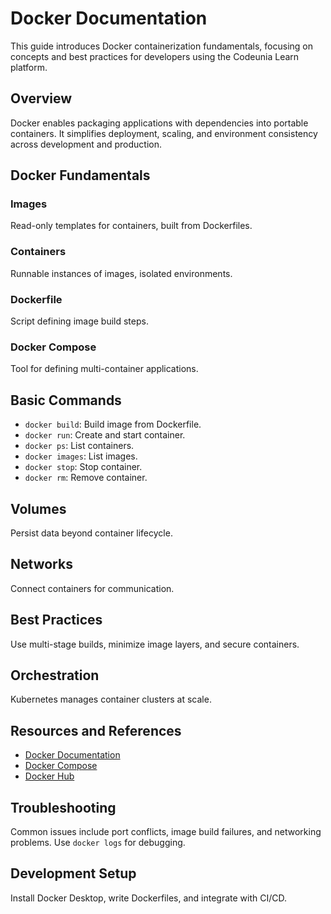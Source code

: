 # Docker Documentation

This guide introduces Docker containerization fundamentals, focusing on concepts and best practices for developers using the Codeunia Learn platform.

## Overview

Docker enables packaging applications with dependencies into portable containers. It simplifies deployment, scaling, and environment consistency across development and production.

## Docker Fundamentals

### Images

Read-only templates for containers, built from Dockerfiles.

### Containers

Runnable instances of images, isolated environments.

### Dockerfile

Script defining image build steps.

### Docker Compose

Tool for defining multi-container applications.

## Basic Commands

- `docker build`: Build image from Dockerfile.
- `docker run`: Create and start container.
- `docker ps`: List containers.
- `docker images`: List images.
- `docker stop`: Stop container.
- `docker rm`: Remove container.

## Volumes

Persist data beyond container lifecycle.

## Networks

Connect containers for communication.

## Best Practices

Use multi-stage builds, minimize image layers, and secure containers.

## Orchestration

Kubernetes manages container clusters at scale.

## Resources and References

- [Docker Documentation](https://docs.docker.com/)
- [Docker Compose](https://docs.docker.com/compose/)
- [Docker Hub](https://hub.docker.com/)

## Troubleshooting

Common issues include port conflicts, image build failures, and networking problems. Use `docker logs` for debugging.

## Development Setup

Install Docker Desktop, write Dockerfiles, and integrate with CI/CD.
